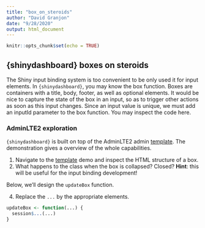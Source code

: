 ```yaml
---
title: "box_on_steroids"
author: "David Granjon"
date: "9/28/2020"
output: html_document
---
```


```r
knitr::opts_chunk$set(echo = TRUE)
```

## {shinydashboard} boxes on steroids
The Shiny input binding system is too convenient to be only used it for input elements. 
In `{shinydashboard}`, you may know the box function. Boxes are containers with a title, body, footer, as well as optional elements. It would be nice to capture the state of the box in an input, so as to trigger other actions as soon as this input changes. Since an input value is unique, we must add an inputId parameter to the box function. You may inspect the code here.

### AdminLTE2 exploration
`{shinydashboard}` is built on top of the AdminLTE2 admin [template](https://adminlte.io/themes/AdminLTE/index2.html). The demonstration gives a overview
of the whole capabilities. 

1. Navigate to the [template](https://adminlte.io/themes/AdminLTE/index2.html) demo and
inspect the HTML structure of a box.
2. What happens to the class when the box is collapsed? Closed? **Hint**: this will be useful for the
input binding development!

Below, we'll design the `updateBox` function. 

4. Replace the `...` by the appropriate elements.

```r
updateBox <- function(...) {
  session$...(...)
}
```
